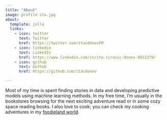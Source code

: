 ```yaml
---
title: "About"
image: profile-ita.jpg
about:
  template: jolla
  links:
    - icon: twitter
      text: Twitter
      href: https://twitter.com/itacdonevFM
    - icon: linkedin
      text: LinkedIn
      href: https://www.linkedin.com/in/ita-cirovic-donev-9821379/
    - icon: github
      text: Github
      href: https://github.com/itacdonev

---
```


Most of my time is spent finding stories in data and developing predictive models using machine learning methods. In my free time, I'm usually in the bookstores browsing for the next exciting adventure read or in some cozy space reading books. I also love to cook; you can check my cooking adventures in my <a href="https://adventuresinfoodieland.com/" target="_blank">foodieland world</a>.